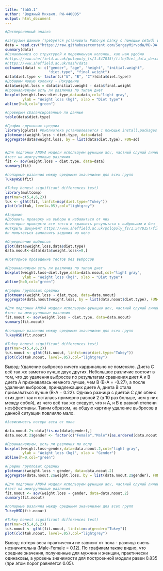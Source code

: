 ```yaml
---
title: "lab5.1"
author: "Водяный Михаил, РИ-440005"
output: html_document
---
```

```r
#Дисперсионный анализ

#Загрузим данные (требуется установить Рабочую папку с помощью setwd) или указать полный путь
data = read.csv("https://raw.githubusercontent.com/SergeyMirvoda/MD-DA-2017/master/data/diet.csv",row.names=1)
summary(data)
#Ознакомимся со структурой и переименуем колонки, как нам удобно
#https://www.sheffield.ac.uk/polopoly_fs/1.547015!/file/Diet_data_description.docx
#https://www.sheffield.ac.uk/mash/data
colnames(data) <- c("gender", "age", "height", "initial.weight", 
                    "diet.type", "final.weight")
data$diet.type <- factor(c("A", "B", "C")[data$diet.type])
#Добавим новую колонку - Похудение
data$weight.loss = data$initial.weight - data$final.weight
#Проанализиуем есть ли различия по типам диет
boxplot(weight.loss~diet.type,data=data,col="light gray",
        ylab = "Weight loss (kg)", xlab = "Diet type")
abline(h=0,col="green")

#проверим сбалансированные ли данные
table(data$diet.type)

#График групповых средних
library(gplots) #библиотека устанавлевается с помощью install.packages
plotmeans(weight.loss ~ diet.type, data=data)
aggregate(data$weight.loss, by = list(data$diet.type), FUN=sd)


#Для подгонки ANOVA модели используем функцию aov, частный случай линейной модели lm
#тест на межгрупповые различия
fit <- aov(weight.loss ~ diet.type, data=data)
summary(fit)

#попарные различия между средними значениями для всех групп
TukeyHSD(fit)

#Tukey honest significant differences test)
library(multcomp)
par(mar=c(5,4,6,2))
tuk <- glht(fit, linfct=mcp(diet.type="Tukey"))
plot(cld(tuk, level=.05),col="lightgrey")

#Задание
#Добавить проверку на выборы и избавиться от них
#повторно проверсти все тесты и сравнить результаты с выбросами и без
#Открыть документ https://www.sheffield.ac.uk/polopoly_fs/1.547015!/file/Diet_data_description.docx
#и попытаться выполнить задания из него
```

```r
#Определение выбросов
plot(data$weight.loss,data$diet.type)
data.noout<-data[data$weight.loss<=8,]
```

```r
#Повторное проведение тестов без выбросов

#Проанализиуем есть ли различия по типам диет
boxplot(weight.loss~diet.type,data=data.noout,col="light gray",
        ylab = "Weight loss (kg)", xlab = "Diet type")
abline(h=0,col="green")

#График групповых средних
plotmeans(weight.loss ~ diet.type, data=data.noout)
aggregate(data.noout$weight.loss, by = list(data.noout$diet.type), FUN=sd)

#Для подгонки ANOVA модели используем функцию aov, частный случай линейной модели lm
#тест на межгрупповые различия
fit.noout <- aov(weight.loss ~ diet.type, data=data.noout)
summary(fit.noout)

#попарные различия между средними значениями для всех групп
TukeyHSD(fit.noout)

#Tukey honest significant differences test)
par(mar=c(5,4,6,2))
tuk.noout <- glht(fit.noout, linfct=mcp(diet.type="Tukey"))
plot(cld(tuk.noout, level=.05),col="lightgrey")
```

Вывод: 
Удаление выбросов ничего кардинально не поменяло.
Диета С всё так же заметно лучше двух других. Небольшое различие состоит в том, что до удаления выбросов по результатам сравнения диет А и В диета А признавалась немного лучше, чем В (В-А = -0.27), а после удаления выбросов, принадлежащих диете А, диета В стала признаваться лучше (В-А = 0.22). Однако разница с диетой С для обеих этих диет так и осталась примерно равной 2 (в 10 раз больше, чем у них между собой), из чего всё так же следует, что и А, и В в равной степени неэффективны. Таким образом, на общую картину удаление выбросов в данной ситуации повлияло мало.

```r
#Зависимость потери веса от пола

data.noout.2<-data[!is.na(data$gender),]
data.noout.2$gender <- factor(c("Female","Male")[as.ordered(data.noout.2$gender)])

#Проанализиуем, есть ли различия по полу
boxplot(weight.loss~gender,data=data.noout.2,col="light gray",
        ylab = "Weight loss (kg)", xlab = "Gender")
abline(h=0,col="green")

#График групповых средних
plotmeans(weight.loss ~ gender, data=data.noout.2)
aggregate(data.noout.2$weight.loss, by = list(data.noout.2$gender), FUN=sd)

#Для подгонки ANOVA модели используем функцию aov, частный случай линейной модели lm
#тест на межгрупповые различия
fit.noout <- aov(weight.loss ~ gender, data=data.noout.2)
summary(fit.noout)

#попарные различия между средними значениями для всех групп
TukeyHSD(fit.noout)

#Tukey honest significant differences test)
par(mar=c(5,4,6,2))
tuk.noout <- glht(fit.noout, linfct=mcp(gender="Tukey"))
plot(cld(tuk.noout, level=.05),col="lightgrey")
```

Вывод: потеря веса практически не зависит от пола - разница очень незначительна (Male-Female = 0.12). По графикам также видно, что средние значения, полученные для мужчин и женщин, практически одинаковы, а уровень значимости для построенной модели равен 0.835 (при этом порог равняется 0.05).

